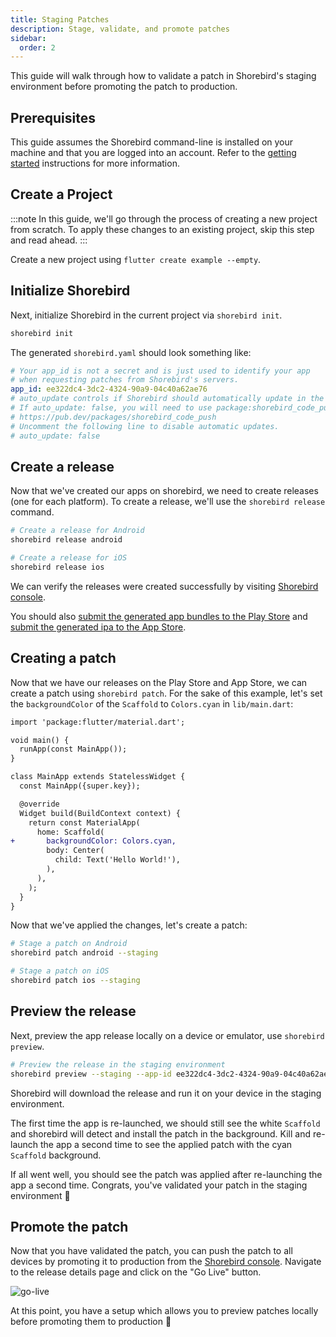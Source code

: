```yaml
---
title: Staging Patches
description: Stage, validate, and promote patches
sidebar:
  order: 2
---
```


This guide will walk through how to validate a patch in Shorebird's staging environment before promoting the patch to production.

## Prerequisites

This guide assumes the Shorebird command-line is installed on your machine and that you are logged into an account. Refer to the [getting started](/) instructions for more information.

## Create a Project

:::note
In this guide, we'll go through the process of creating a new project from scratch. To apply these changes to an existing project, skip this step and read ahead.
:::

Create a new project using `flutter create example --empty`.

## Initialize Shorebird

Next, initialize Shorebird in the current project via `shorebird init`.

```sh
shorebird init
```

The generated `shorebird.yaml` should look something like:

```yaml
# Your app_id is not a secret and is just used to identify your app
# when requesting patches from Shorebird's servers.
app_id: ee322dc4-3dc2-4324-90a9-04c40a62ae76
# auto_update controls if Shorebird should automatically update in the background on launch.
# If auto_update: false, you will need to use package:shorebird_code_push to trigger updates.
# https://pub.dev/packages/shorebird_code_push
# Uncomment the following line to disable automatic updates.
# auto_update: false
```

## Create a release

Now that we've created our apps on shorebird, we need to create releases (one for each platform). To create a release, we'll use the `shorebird release` command.

```sh
# Create a release for Android
shorebird release android

# Create a release for iOS
shorebird release ios
```

We can verify the releases were created successfully by visiting [Shorebird console](https://console.shorebird.dev).

You should also [submit the generated app bundles to the Play Store](/guides/release/android#upload-to-the-play-store) and [submit the generated ipa to the App Store](/guides/release/ios#upload-to-the-app-store).

## Creating a patch

Now that we have our releases on the Play Store and App Store, we can create a patch using `shorebird patch`. For the sake of this example, let's set the `backgroundColor` of the `Scaffold` to `Colors.cyan` in `lib/main.dart`:

```diff
import 'package:flutter/material.dart';

void main() {
  runApp(const MainApp());
}

class MainApp extends StatelessWidget {
  const MainApp({super.key});

  @override
  Widget build(BuildContext context) {
    return const MaterialApp(
      home: Scaffold(
+       backgroundColor: Colors.cyan,
        body: Center(
          child: Text('Hello World!'),
        ),
      ),
    );
  }
}

```

Now that we've applied the changes, let's create a patch:

```sh
# Stage a patch on Android
shorebird patch android --staging

# Stage a patch on iOS
shorebird patch ios --staging
```

## Preview the release

Next, preview the app release locally on a device or emulator, use `shorebird preview`.

```sh
# Preview the release in the staging environment
shorebird preview --staging --app-id ee322dc4-3dc2-4324-90a9-04c40a62ae76 --release-version 1.0.0+1
```

Shorebird will download the release and run it on your device in the staging environment.

The first time the app is re-launched, we should still see the white `Scaffold` and shorebird will detect and install the patch in the background. Kill and re-launch the app a second time to see the applied patch with the cyan `Scaffold` background.

If all went well, you should see the patch was applied after re-launching the app a second time. Congrats, you've validated your patch in the staging environment 🥳

## Promote the patch

Now that you have validated the patch, you can push the patch to all devices by promoting it to production from the [Shorebird console](https://console.shorebird.dev). Navigate to the release details page and click on the "Go Live" button.

![go-live](https://github.com/shorebirdtech/docs/assets/8855632/70fa5176-4e6a-4d7a-b820-6b24eca2c27a)

At this point, you have a setup which allows you to preview patches locally before promoting them to production 🎉
